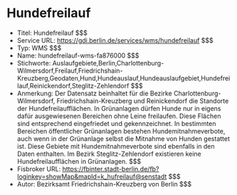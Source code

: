 # Hundefreilauf
- Titel: Hundefreilauf $$$
- Service URL: https://gdi.berlin.de/services/wms/hundefreilauf $$$
- Typ: WMS $$$
- Name: hundefreilauf-wms-fa876000 $$$
- Stichworte: Auslaufgebiete,Berlin,Charlottenburg-Wilmersdorf,Freilauf,Friedrichshain-Kreuzberg,Geodaten,Hund,Hundeauslauf,Hundeauslaufgebiet,Hundefreilauf,Reinickendorf,Steglitz-Zehlendorf $$$
- Anmerkung: Der Datensatz beinhaltet für die Bezirke Charlottenburg-Wilmersdorf, Friedrichshain-Kreuzberg und Reinickendorf die Standorte der Hundefreilaufflächen. In Grünanlagen dürfen Hunde nur in eigens dafür ausgewiesenen Bereichen ohne Leine freilaufen. Diese Flächen sind entsprechend eingefriedet und gekennzeichnet.
In bestimmten Bereichen öffentlicher Grünanlagen bestehen Hundemitnahmeverbote, auch wenn in der Grünanlage selbst die Mitnahme von Hunden gestattet ist. Diese Gebiete mit Hundemitnahmeverbote sind ebenfalls in den Daten enthalten. Im Bezirk Steglitz-Zehlendorf existieren keine Hundefreilaufflächen in Grünanlagen. $$$
- Fisbroker URL: https://fbinter.stadt-berlin.de/fb?loginkey=showMap&mapId=k_hufreilauf@senstadt $$$
- Autor: Bezirksamt Friedrichshain-Kreuzberg von Berlin $$$
